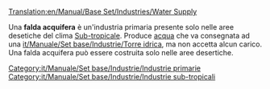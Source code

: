 [[Translation:en/Manual/Base Set/Industries/Water Supply]]

{{it/Manuale/Set base/Industrie/MenuInd|immagine=en/Manual/Base Set/Industries/Watersupply.png
|nome=Falda acquifera
|clima=[[it/Manuale/Clima#sub-tropicale|Sub-tropicale]]
|richiede=Nulla
|produce=[[it/Manuale/Set base/Carichi/Acqua]]
}}

Una '''falda acquifera''' è un'industria primaria presente solo nelle aree desetiche del clima [[it/Manuale/Clima#sub-tropicale|Sub-tropicale]]. Produce [[it/Manuale/Set base/Carichi/Acqua|acqua]] che va consegnata ad una [[it/Manuale/Set base/Industrie/Torre idrica]], ma non accetta alcun carico. Una falda acquifera può essere costruita solo nelle aree desertiche.

{{it/Manuale/Set base/Industrie/Navbox Industrie}}

[[Category:it/Manuale/Set base/Industrie/Industrie primarie]]
[[Category:it/Manuale/Set base/Industrie/Industrie sub-tropicali]]